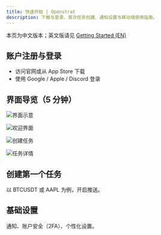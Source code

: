 ```yaml
---
title: 快速开始 | Openstrat
description: 下载与登录、首次任务创建、通知设置与移动端使用指南。
---
```


<Callout>
本页为中文版本；英文版请见 <a href="/en/documentation/getting-started" rel="alternate" hreflang="en">Getting Started (EN)</a>
</Callout>

## 账户注册与登录
- 访问官网或从 App Store 下载
- 使用 Google / Apple / Discord 登录

## 界面导览（5 分钟）
![界面示意](../../images/openstrat/image.png)

![欢迎界面](../../images/openstrat/截屏_2025-06-25_下午4.52.45.png)

![创建任务](../../images/openstrat/截屏_2025-06-25_下午4.53.56.png)

![任务详情](../../images/openstrat/截屏_2025-06-25_下午4.55.02.png)

## 创建第一个任务
以 BTCUSDT 或 AAPL 为例，开启推送。

## 基础设置
通知、账户安全（2FA）、个性化设置。

